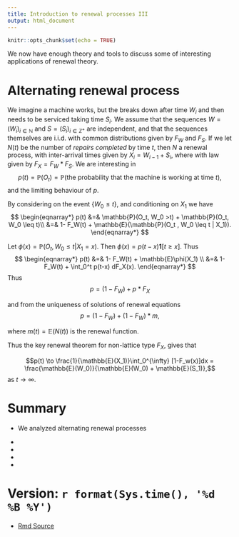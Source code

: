 ```yaml
---
title: Introduction to renewal processes III
output: html_document
---
```


```r
knitr::opts_chunk$set(echo = TRUE)
```

We now have enough theory and tools to discuss some of interesting applications of renewal theory.

# Alternating renewal process

We imagine a machine works, but  the breaks down after time $W_i$ and then needs to be serviced taking time $S_i$.  We assume that the sequences $W=(W_i)_{i \in \mathbb{N}}$ and $S = (S_i)_{i \in \mathbb{Z}^{+}}$ are independent, and that the sequences themselves are i.i.d.\ with common distributions given by $F_W$ and $F_S$.   If we let $N(t)$ be the number of *repairs completed* by time $t$, then $N$ a renewal process, with inter-arrival times given by $X_i= W_{i-1} + S_i$, where with law given by $F_X = F_W * F_S$.  We are interesting in 
$$p(t) = \mathbb{P}(O_t)= \mathbb{P}( \text{the probability that the machine is working at time $t$}),$$
and the limiting behaviour of $p$.  

By considering on the event $\{W_0 \leq t\}$, and conditioning on $X_1$  we have
$$
\begin{eqnarray*}
p(t)  &=& \mathbb{P}(O_t, W_0 >t) + \mathbb{P}(O_t, W_0 \leq t)\\
&=& 1- F_W(t) + \mathbb{E}(\mathbb{P}(O_t , W_0 \leq t | X_1)).
\end{eqnarray*}
$$

Let $\phi(x) = \mathbb{P}(O_t, W_0 \leq t|X_1 =x).$  Then $\phi(x) = p(t-x) \mathbf{1}[t \geq x]$.  Thus
$$
\begin{eqnarray*}
p(t) &=&  1- F_W(t) + \mathbb{E}\phi(X_1) \\
&=& 1- F_W(t) + \int_0^t p(t-x) dF_X(x).
\end{eqnarray*}
$$
Thus
$$ p =  (1- F_W) + p*F_X$$

and from the uniqueness of solutions of  renewal equations
$$ p =  (1- F_W) + (1-F_W)*m,$$

where $m(t) = \mathbb{E}(N(t))$ is the renewal function.  

Thus the key renewal theorem for non-lattice type $F_X$,  gives that

$$p(t) \to \frac{1}{\mathbb{E}(X_1)}\int_0^{\infty} [1-F_w(x)]dx = \frac{\mathbb{E}(W_0)}{\mathbb{E}(W_0) + \mathbb{E}(S_1)},$$
as $t \to \infty$.  



# Summary

*  We analyzed  alternating renewal processes

*  

* 

*  

*  


#  Version: `r format(Sys.time(), '%d %B %Y')`
  * [Rmd Source](https://tsoo-math.github.io/ucl/intro-renewalthree.Rmd)



<br>
<br>
<br>


